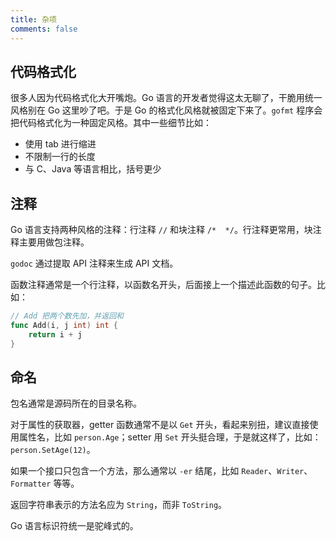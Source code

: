 ```yaml
---
title: 杂项
comments: false
---
```


## 代码格式化

很多人因为代码格式化大开嘴炮。Go 语言的开发者觉得这太无聊了，干脆用统一风格别在 Go 这里吵了吧。于是 Go
的格式化风格就被固定下来了。`gofmt` 程序会把代码格式化为一种固定风格。其中一些细节比如：

* 使用 tab 进行缩进
* 不限制一行的长度
* 与 C、Java 等语言相比，括号更少

## 注释

Go 语言支持两种风格的注释：行注释 `//` 和块注释 `/*  */`。行注释更常用，块注释主要用做包注释。

`godoc` 通过提取 API 注释来生成 API 文档。

函数注释通常是一个行注释，以函数名开头，后面接上一个描述此函数的句子。比如：

```go
// Add 把两个数先加，并返回和
func Add(i, j int) int {
    return i + j
}
```

## 命名

包名通常是源码所在的目录名称。

对于属性的获取器，getter 函数通常不是以 `Get` 开头，看起来别扭，建议直接使用属性名，比如 `person.Age`；setter
用 `Set` 开头挺合理，于是就这样了，比如：`person.SetAge(12)`。

如果一个接口只包含一个方法，那么通常以 `-er` 结尾，比如 `Reader`、`Writer`、`Formatter` 等等。

返回字符串表示的方法名应为 `String`，而非 `ToString`。

Go 语言标识符统一是驼峰式的。